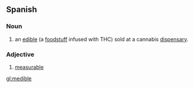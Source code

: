 ==Spanish==

===Noun===
{{en-noun}}
# {{context|medical cannabis}} an [[edible]] (a [[foodstuff]] infused with THC) sold at a cannabis [[dispensary]].

===Adjective===
{{es-adj}}

# [[measurable]]

[[gl:medible]]